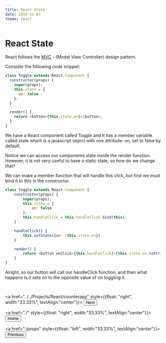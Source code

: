 ---
title: React State
date: 2019-12-07
theme: react
---

# React State

React follows the [MVC](https://www.geeksforgeeks.org/mvc-design-pattern/) - (Model View Controller) design pattern.

Consider the following code snippet:

```js
class Toggle extends React.Component {
  constructor(props) {
    super(props);
    this.state = {
      on: false
    };
  }

  render() {
    return <button>{this.state.on}</button>;
  }
}
```

We have a React component called Toggle and it has a member variable called state which is a javascript object with one attribute: on, set to false by default.

Notice we can access our components state inside the render function. However, it is not very useful to have a static state, so how do we change that?

We can make a member function that will handle this click, but first we must bind it to this in the constructor.

```js live=true
class Toggle extends React.Component {
    constructor(props) {
        super(props);
        this.state = {
            on: false
        };
        this.handleClick = this.handleClick.bind(this);
    }

    handleClick() {
        this.setState({on: !this.state.on})
    }

    render() {
        return <button onClick={this.handleClick}>{this.state.on.toString()}</button>
    }
}
```

Alright, so our button will call our handleClick function, and then what happens is it sets on to the opposite value of on toggling it.

<br/>

<a href="../../Projects/React/counterapp" style={{float: "right", width:"33.33%", textAlign:"center"}}>
<Button variant="outlined" color="primary">
Next
</Button>
</a>

<a href="./" style={{float: "right", width:"33.33%", textAlign:"center"}}>
<Button variant="outlined" color="primary">
Home
</Button>
</a>

<a href="./props" style={{float: "left", width:"33.33%", textAlign:"center"}}>
<Button variant="outlined" color="black">
Previous
</Button>
</a>
